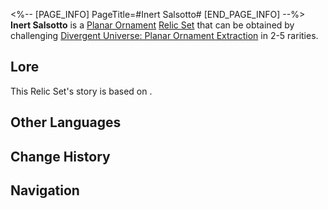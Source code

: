 <%-- [PAGE_INFO]
PageTitle=#Inert Salsotto#
[END_PAGE_INFO] --%>
{{Relic Set Infobox
|id           = 83064
|image1       = Item Inert Salsotto.png{{subst:void|<!--$UPLOAD:<<SpriteOutput/ItemFigures/71017.png>-<Item Inert Salsotto.png>-<Relic Icons>>-->}}
|type         = Planar Ornament
|2pcBonus     = Increases the wearer's CRIT Rate by 8%. When the wearer's current CRIT Rate reaches 50% or higher, the DMG dealt by the wearer's Ultimate and follow-up attack increases by 15%.
|linkrope     = Salsotto's Moving City
|planarsphere = Salsotto's Terminator Line
|rarity       = 2345
|source2.1    = [[Divergent Universe: Planar Ornament Extraction]]
|source3.1    = [[Divergent Universe: Planar Ornament Extraction]]
|source4.1    = [[Divergent Universe: Planar Ornament Extraction]]
|source5.1    = [[Divergent Universe: Planar Ornament Extraction]]
|source5.2    = [[Synthesize Relics]]
|utility1     = 
|utility2     = 
|utility3     = 
}}
'''Inert Salsotto''' is a [[Relic#Planar Ornaments|Planar Ornament]] [[Relic/Sets|Relic Set]] that can be obtained by challenging [[Divergent Universe: Planar Ornament Extraction]] in 2-5{{Icon/Stars|1}} rarities.

==Lore==
This Relic Set's story is based on {{tx}}.
{{Relic Lore|Inert Salsotto}}

==Other Languages==
{{Other Languages
|en   = Inert Salsotto
|zhs  = 停转的萨尔索图
|zht  = 停轉的薩爾索圖
|ja   = 自転が止まったサルソット
|ko   = 회전을 멈춘 살소토
|es   = Salsotto inerte
|fr   = Salsotto inerte
|ru   = Замершее Салсотто
|th   = Inert Salsotto
|vi   = Salsotto Dừng Xoay
|de   = Regloses Salsotto
|id   = Inert Salsotto
|pt   = Salsotto Inerte
}}

==Change History==
{{Change History|1.0}}

==Navigation==
{{Relic Set Navbox}}